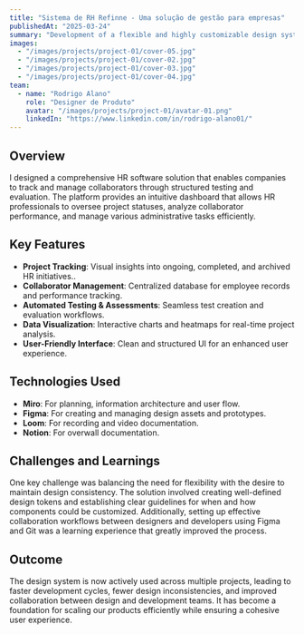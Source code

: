 ```yaml
---
title: "Sistema de RH Refinne - Uma solução de gestão para empresas"
publishedAt: "2025-03-24"
summary: "Development of a flexible and highly customizable design system using Next.js for front-end and Figma for design collaboration."
images:
  - "/images/projects/project-01/cover-05.jpg"
  - "/images/projects/project-01/cover-02.jpg"
  - "/images/projects/project-01/cover-03.jpg"
  - "/images/projects/project-01/cover-04.jpg"
team:
  - name: "Rodrigo Alano"
    role: "Designer de Produto"
    avatar: "/images/projects/project-01/avatar-01.png"
    linkedIn: "https://www.linkedin.com/in/rodrigo-alano01/"
---
```


## Overview

I designed a comprehensive HR software solution that enables companies to track and manage collaborators 
through structured testing and evaluation. The platform provides an intuitive dashboard that 
allows HR professionals to oversee project statuses, analyze collaborator performance, 
and manage various administrative tasks efficiently.
## Key Features

- **Project Tracking**: Visual insights into ongoing, completed, and archived HR initiatives..
- **Collaborator Management**: Centralized database for employee records and performance tracking.
- **Automated Testing & Assessments**:  Seamless test creation and evaluation workflows.
- **Data Visualization**: Interactive charts and heatmaps for real-time project analysis.
- **User-Friendly Interface**: Clean and structured UI for an enhanced user experience.

## Technologies Used

- **Miro**: For planning, information architecture and user flow.
- **Figma**: For creating and managing design assets and prototypes.
- **Loom**: For recording and video documentation.
- **Notion**: For overwall documentation.

## Challenges and Learnings

One key challenge was balancing the need for flexibility with the desire to maintain design consistency. The solution involved creating well-defined design tokens and establishing clear guidelines for when and how components could be customized. Additionally, setting up effective collaboration workflows between designers and developers using Figma and Git was a learning experience that greatly improved the process.

## Outcome

The design system is now actively used across multiple projects, leading to faster development cycles, fewer design inconsistencies, and improved collaboration between design and development teams. It has become a foundation for scaling our products efficiently while ensuring a cohesive user experience.